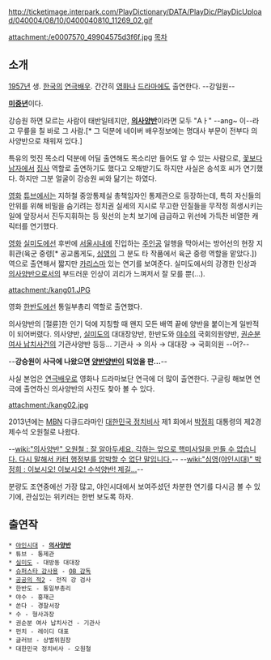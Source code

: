 http://ticketimage.interpark.com/PlayDictionary/DATA/PlayDic/PlayDicUpload/040004/08/10/0400040810_11269_02.gif

attachment:/e0007570_49904575d3f6f.jpg
[[목차]]

== 소개 ==
[[1957년]] 생. [[한국]]의 [[연극]][[배우]]. 간간히 [[영화]]나 [[드라마]]에도 출연한다. --강일원--

'''[[미중년]]'''이다.

강승원 하면 모르는 사람이 태반일테지만, '''[[의사양반]]'''이라면 모두 "Aㅏ" --ang~ 이--라고 무릎을 칠 바로 그 사람.[* 그 덕분에 네이버 배우정보에는 명대사 부문이 전부다 의사양반으로 채워져 있다.]

특유의 멋진 목소리 덕분에 어딜 출연해도 목소리만 들어도 알 수 있는 사람으로, [[꽃보다 남자]]에서 [[집사]] 역할로 출연하기도 했다고 오해받기도 하지만 사실은 송석호 씨가 연기했다. 하지만 그분 얼굴이 강승원 씨와 닮기는 하였다.

[[영화]] [[튜브]]에서는 지하철 중앙통제실 총책임자인 통제관으로 등장하는데, 특히 자신들의 안위를 위해 비밀을 숨기려는 정치권 실세의 지시로 무고한 인질들을 무작정 희생시키는 일에 앞장서서 진두지휘하는 등 윗선의 눈치 보기에 급급하고 위선에 가득찬 비열한 캐릭터를 연기했다. 

[[영화]] [[실미도(영화)|실미도]]에선 후반에 [[서울]]시내에 진입하는 [[주인공]] 일행을 막아서는 방어선의 현장 지휘관(육군 중령[* 공교롭게도, [[심영(야인시대)|심영]]의 그 분도 타 작품에서 육군 중령 역할을 맡았다.]) 역으로 출연해서 짧지만 [[카리스마]] 있는 연기를 보여준다. 실미도에서의 강경한 인상과 [[의사양반]]으로서의 부드러운 인상이 괴리가 느껴저서 잘 모를 뿐(…).

attachment:/kang01.JPG

영화 [[한반도(영화)|한반도]]에선 통일부총리 역할로 출연했다.

의사양반의 [절륜]한 인기 덕에 지칭할 때 왠지 모든 배역 끝에 양반을 붙이는게 일반적이 되어버렸다. 의사양반, [[실미도(영화)|실미도]]의 대대장양반, 한반도와 [[야수]]의 국회의원양반, [[권순분 여사 납치사건]]의 기관사양반 등등...
기관사 → 의사 → 대대장 → 국회의원 --어?--

--'''강승원이 사극에 나왔으면 [[양반]][[양반]]이 되었을 판...'''--

사실 본업은 [[연극]]배우로 영화나 드라마보단 연극에 더 많이 출연한다. 구글링 해보면 연극에 출연하신 의사양반의 사진도 찾아 볼 수 있다.

attachment:/kang02.jpg

2013년에는 [[MBN]] 다큐드라마인 [[대한민국 정치비사]] 제1 회에서 [[박정희]] 대통령의 제2경제수석 오원철로 나왔다. 

--[[wiki:"의사양반" 오원철 : 잘 알아두세요. 각하는 앞으로 핵미사일을 만들 수 없습니다. 다시 말해서 카터 행정부를 압박할 수 없단 말입니다.]]--
--[[wiki:"심영(야인시대)" 박정희 : 이보시오! 이보시오! 수석양반! 제길...]]--

분량도 조연중에선 가장 많고, 야인시대에서 보여주셨던 차분한 연기를 다시금 볼 수 있기에, 관심있는 위키러는 한번 보도록 하자.

== 출연작 ==
 * [[야인시대]] - '''[[의사양반]]'''
 * 튜브 - 통제관
 * [[실미도(영화)|실미도]] - 대방동 대대장
 * [[슈퍼스타 감사용]] - [[김영덕|OB 감독]]
 * [[공공의 적2]] - 전직 강 검사
 * 한반도 - 통일부총리
 * 야수 - 홍재근
 * 쏜다 - 경찰서장
 * 수 - 형사과장
 * 권순분 여사 납치사건 - 기관사
 * 펀치 - 레이디 대표
 * 글러브 - 상벌위원장
 * 대한민국 정치비사 - 오원철
